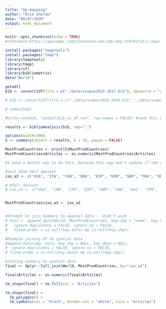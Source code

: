 ```yaml
---
title: "mp-mapping"
author: "Brie Sherow"
date: "08/07/2020"
output: html_document
---
```


```r
knitr::opts_chunk$set(echo = TRUE)
#reference:https://geocompr.robinlovelace.net/adv-map.html#static-maps
```

```r
install.packages("tmaptools")
install.packages("tmap")
library(tmaptools)
library(tmap)
library(sf)
library(bibliometrix)
data("World")
```


```r
getwd()
bib <- convert2df(file = c("./data/scopus2015-2017.bib"), dbsource = "scopus", format = "bibtex") # Convert one file to biblio df for testing

# bib <- convert2df(file = c("./data/scopus2018-2019.bib","./data/scopus2015-2017.bib", "./data/scopus2011-2014.bib","./data/scopus2006-2010.bib", "./data/scopus1999-2005.bib","./data/scopus1970-1998.bib"), dbsource = "scopus", format = "bibtex") # Convert all files to a bibliometric data frame

# names(bib)

#write.csv(bib, "output/bib_as_df.csv", row.names = FALSE) #save this data frame as a csv file
```

```r
results <- biblioAnalysis(bib, sep=";")

options(width=100)
S <- summary(object = results, k = 10, pause = FALSE)
```

```r
MostProdCountries <- print(S$MostProdCountries)
MostProdCountries$Articles <- as.numeric(MostProdCountries$Articles)

#I need a better way to do this, because this way won't update if the order changes

#test 2015-2017 dataset
iso_a3 <- c("USA", "ITA", "CHN", "BRA", "ESP", "KOR", "GBR", "FRA", "DEU", "AUS")

# #full dataset
# iso_a3 <- c("USA", "CHN", "ITA", "ESP", "GBR", "CAN", "AUS", "JPN",  "BRA",  "FRA")


MostProdCountries$iso_a3 <- iso_a3


#Attempt to join Summary to spatial data -- didn't work
# test <- append_data(World, MostProdCountries, key.shp = "name", key.data = "Country",
#   ignore.duplicates = FALSE, ignore.na = FALSE,
#   fixed.order = is.null(key.data) && is.null(key.shp))

#Example joining df to spatial data
#append_data(shp, data, key.shp = NULL, key.data = NULL,
#  ignore.duplicates = FALSE, ignore.na = FALSE,
# fixed.order = is.null(key.data) && is.null(key.shp))

#Joining summary to spatial data
final <- dplyr::full_join(World, MostProdCountries, by="iso_a3")

final$Articles <- as.numeric(final$Articles)


```

```r

tm_shape(final) + tm_fill(col = "Articles")

```

```r
tm_shape(final) +
  tm_polygons() +
  tm_symbols(col = "black", border.col = "white", size = "Articles")
```

